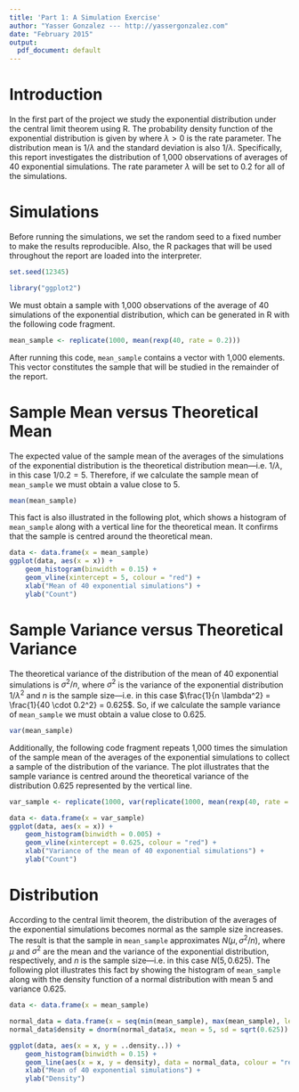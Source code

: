 ```yaml
---
title: 'Part 1: A Simulation Exercise'
author: "Yasser Gonzalez --- http://yassergonzalez.com"
date: "February 2015"
output:
  pdf_document: default
---
```


# Introduction

In the first part of the project we study the exponential distribution under 
the central limit theorem using R. The probability density function of the 
exponential distribution is given by
\begin{equation*}
f(x;\lambda) = \begin{cases}
\lambda e^{-\lambda x} & x \ge 0, \\
0 & x < 0.
\end{cases},
\end{equation*}
where $\lambda > 0$ is the rate parameter. The distribution mean is $1/\lambda$ 
and the standard deviation is also $1/\lambda$. Specifically, this report 
investigates the distribution of 1,000 observations of averages of 40 exponential 
simulations. The rate parameter $\lambda$ will be set to 0.2 for all of the 
simulations.

# Simulations

Before running the simulations, we set the random seed to a fixed number to make 
the results reproducible. Also, the R packages that will be used throughout 
the report are loaded into the interpreter.

```r
set.seed(12345)

library("ggplot2")
```

We must obtain a sample with 1,000 observations of the average of 40 simulations 
of the exponential distribution, which can be generated in R with the following 
code fragment.

```r
mean_sample <- replicate(1000, mean(rexp(40, rate = 0.2)))
```

After running this code, `mean_sample` contains a vector with 1,000 elements.
This vector constitutes the sample that will be studied in the remainder 
of the report.

# Sample Mean versus Theoretical Mean

The expected value of the sample mean of the averages of the simulations of the 
exponential distribution is the theoretical distribution mean---i.e. $1/\lambda$, 
in this case $1/0.2 = 5$. Therefore, if we calculate the sample mean of
`mean_sample` we must obtain a value close to 5.

```r
mean(mean_sample)
```

This fact is also illustrated in the following plot, which shows a histogram of 
`mean_sample` along with a vertical line for the theoretical mean. 
It confirms that the sample is centred around the theoretical mean.

```r
data <- data.frame(x = mean_sample)
ggplot(data, aes(x = x)) +
    geom_histogram(binwidth = 0.15) +
    geom_vline(xintercept = 5, colour = "red") +
    xlab("Mean of 40 exponential simulations") +
    ylab("Count")
```

# Sample Variance versus Theoretical Variance

The theoretical variance of the distribution of the mean of 40 exponential simulations
is $\sigma^2/n$, where $\sigma^2$ is the variance of the exponential distribution
$1/\lambda^2$ and $n$ is the sample size---i.e. in this case 
$\frac{1}{n \lambda^2} = \frac{1}{40 \cdot 0.2^2} = 0.625$. So, if we calculate
the sample variance of `mean_sample` we must obtain a value close to 0.625.

```r
var(mean_sample)
```

Additionally, the following code fragment repeats 1,000 times the simulation 
of the sample mean of the averages of the exponential simulations to collect a 
sample of the distribution of the variance. The plot illustrates that the 
sample variance is centred around the theoretical variance of the 
distribution 0.625 represented by the vertical line.

```r
var_sample <- replicate(1000, var(replicate(1000, mean(rexp(40, rate = 0.2)))))

data <- data.frame(x = var_sample)
ggplot(data, aes(x = x)) +
    geom_histogram(binwidth = 0.005) +
    geom_vline(xintercept = 0.625, colour = "red") +
    xlab("Variance of the mean of 40 exponential simulations") +
    ylab("Count")
```

# Distribution

According to the central limit theorem, the distribution of the averages of the 
exponential simulations becomes normal as the sample size increases. The result 
is that the sample in `mean_sample` approximates $N(\mu,\sigma^2/n)$, where
$\mu$ and $\sigma^2$ are the mean and the variance of the exponential distribution,
respectively, and $n$ is the sample size---i.e. in this case $N(5,0.625)$.
The following plot illustrates this fact by showing the histogram of 
`mean_sample` along with the density function of a normal distribution 
with mean 5 and variance 0.625.

```r
data <- data.frame(x = mean_sample)

normal_data = data.frame(x = seq(min(mean_sample), max(mean_sample), length = 100))
normal_data$density = dnorm(normal_data$x, mean = 5, sd = sqrt(0.625))

ggplot(data, aes(x = x, y = ..density..)) +
    geom_histogram(binwidth = 0.15) +
    geom_line(aes(x = x, y = density), data = normal_data, colour = "red") +
    xlab("Mean of 40 exponential simulations") +
    ylab("Density")
```
